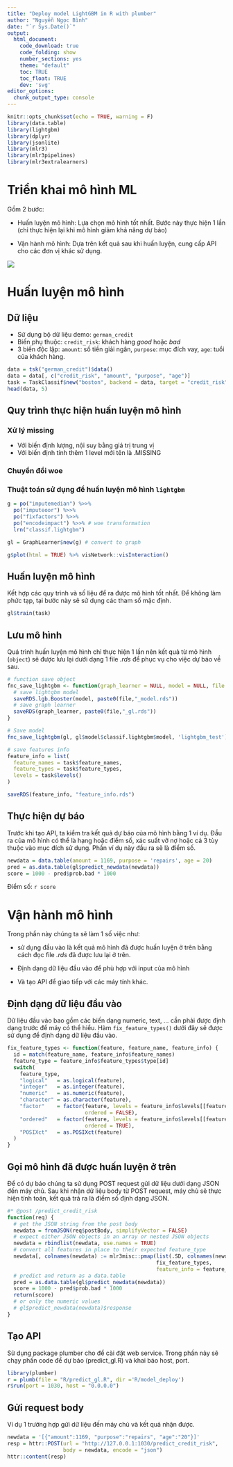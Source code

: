 ```yaml
---
title: "Deploy model LightGBM in R with plumber"
author: "Nguyễn Ngọc Bình"
date: "`r Sys.Date()`"
output:
  html_document: 
    code_download: true
    code_folding: show
    number_sections: yes
    theme: "default"
    toc: TRUE
    toc_float: TRUE
    dev: 'svg'
editor_options: 
  chunk_output_type: console
---
```


```r
knitr::opts_chunk$set(echo = TRUE, warning = F)
library(data.table)
library(lightgbm)
library(dplyr)
library(jsonlite)
library(mlr3)
library(mlr3pipelines)
library(mlr3extralearners)
```

# Triển khai mô hình ML

Gồm 2 bước:

- Huấn luyện mô hình: Lựa chọn mô hình tốt nhất. Bước này thực hiện 1 lần (chỉ thực hiện lại khi mô hình giảm khả năng dự báo) 

- Vận hành mô hình: Dựa trên kết quả sau khi huấn luyện, cung cấp API cho các đơn vị khác sử dụng.

![](deploy_image.PNG)

# Huấn luyện mô hình

## Dữ liệu

- Sử dụng bộ dữ liệu demo: `german_credit`
- Biến phụ thuộc: `credit_risk`: khách hàng _good_ hoặc _bad_
- 3 biến độc lập: `amount`: số tiền giải ngân, `purpose`: mục đích vay, `age`: tuổi của khách hàng.

```r
data = tsk("german_credit")$data()
data = data[, c("credit_risk", "amount", "purpose", "age")]
task = TaskClassif$new("boston", backend = data, target = "credit_risk")
head(data, 5)
```

## Quy trình thực hiện huấn luyện mô hình

### Xử lý missing 

- Với biến định lượng, nội suy bằng giá trị trung vị
- Với biến định tính thêm 1 level mới tên là .MISSING

### Chuyển đổi woe     
### Thuật toán sử dụng để huấn luyện mô hình `lightgbm`

```r
g = po("imputemedian") %>>%
  po("imputeoor") %>>%
  po("fixfactors") %>>%
  po("encodeimpact") %>>% # woe transformation
  lrn("classif.lightgbm")

gl = GraphLearner$new(g) # convert to graph

g$plot(html = TRUE) %>% visNetwork::visInteraction()

```

## Huấn luyện mô hình

Kết hợp các quy trình và số liệu để ra được mô hình tốt nhất.
Để không làm phức tạp, tại bước này sẽ sử dụng các tham số mặc định.

```r
gl$train(task)
```

## Lưu mô hình

Quá trình huấn luyện mô hình chỉ thực hiện 1 lần nên kết quả từ mô hình (`object`) sẽ được lưu lại dưới dạng 1 file _.rds_ để phục vụ cho việc dự báo về sau.

```r
# function save object
fnc_save_lightgbm <- function(graph_learner = NULL, model = NULL, file = NULL){
  # save lightgbm model
  saveRDS.lgb.Booster(model, paste0(file,"_model.rds"))
  # save graph learner
  saveRDS(graph_learner, paste0(file,"_gl.rds"))
}

# Save model
fnc_save_lightgbm(gl, gl$model$classif.lightgbm$model, 'lightgbm_test')

# save features info
feature_info = list(
  feature_names = task$feature_names,
  feature_types = task$feature_types,
  levels = task$levels()
)

saveRDS(feature_info, "feature_info.rds")
```

## Thực hiện dự báo

Trước khi tạo API, ta kiểm tra kết quả dự báo của mô hình bằng 1 ví dụ.
Đầu ra của mô hình có thể là hạng hoặc điểm số, xác suất vỡ nợ hoặc cả 3 tùy thuộc vào mục đích sử dụng.
Phần ví dụ này đầu ra sẽ là điểm số.

```r
newdata = data.table(amount = 1169, purpose = 'repairs', age = 20)
pred = as.data.table(gl$predict_newdata(newdata))
score = 1000 - pred$prob.bad * 1000

```

Điểm số: `r score`

# Vận hành mô hình

Trong phần này chúng ta sẽ làm 1 số việc như:

- sử dụng đầu vào là kết quả mô hình đã được huấn luyện ở trên bằng cách đọc file _.rds_ đã được lưu lại ở trên.

- Định dạng dữ liệu đầu vào để phù hợp với input của mô hình

- Và tạo API để giao tiếp với các máy tính khác.


## Định dạng dữ liệu đầu vào

Dữ liệu đầu vào bao gồm các biến dạng numeric, text, ... cần phải được định dạng trước để máy có thể hiểu. 
Hàm `fix_feature_types()` dưới đây sẽ được sử dụng để định dạng dữ liệu đầu vào.

```r
fix_feature_types <- function(feature, feature_name, feature_info) {
  id = match(feature_name, feature_info$feature_names)
  feature_type = feature_info$feature_types$type[id]
  switch(
    feature_type,
    "logical"   = as.logical(feature),
    "integer"   = as.integer(feature),
    "numeric"   = as.numeric(feature),
    "character" = as.character(feature),
    "factor"    = factor(feature, levels = feature_info$levels[[feature_name]],
                         ordered = FALSE),
    "ordered"   = factor(feature, levels = feature_info$levels[[feature_name]],
                         ordered = TRUE),
    "POSIXct"   = as.POSIXct(feature)
  )
}
```

## Gọi mô hình đã được huấn luyện ở trên

Để có dự báo chúng ta sử dụng POST request gửi dữ liệu dưới dạng JSON đến máy chủ.
Sau khi nhận dữ liệu body từ POST request, máy chủ sẽ thực hiện tính toán, kết quả trả ra là điểm số định dạng JSON.

```r
#* @post /predict_credit_risk
function(req) {
  # get the JSON string from the post body
  newdata = fromJSON(req$postBody, simplifyVector = FALSE)
  # expect either JSON objects in an array or nested JSON objects
  newdata = rbindlist(newdata, use.names = TRUE)
  # convert all features in place to their expected feature_type
  newdata[, colnames(newdata) := mlr3misc::pmap(list(.SD, colnames(newdata)),
                                                fix_feature_types,
                                                feature_info = feature_info)]
  # predict and return as a data.table
  pred = as.data.table(gl$predict_newdata(newdata))
  score = 1000 - pred$prob.bad * 1000
  return(score)
  # or only the numeric values
  # gl$predict_newdata(newdata)$response
}
```

## Tạo API 

Sử dụng package plumber cho để cài đặt web service.
Trong phần này sẽ chạy phần code để dự báo (predict_gl.R) và khai báo host, port.

```r
library(plumber)
r = plumb(file = "R/predict_gl.R", dir ='R/model_deploy')
r$run(port = 1030, host = "0.0.0.0")
```

## Gửi request body

Ví dụ 1 trường hợp gửi dữ liệu đến máy chủ và kết quả nhận được.
```r
newdata = '[{"amount":1169, "purpose":"repairs", "age":"20"}]'
resp = httr::POST(url = "http://127.0.0.1:1030/predict_credit_risk",
                  body = newdata, encode = "json")
httr::content(resp)
```



